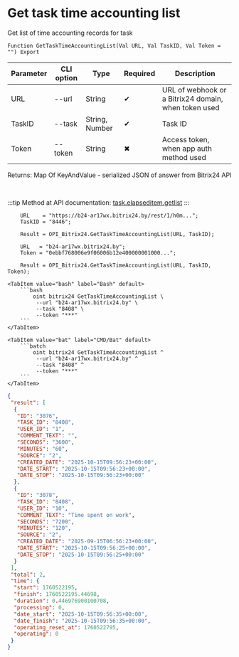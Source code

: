 ﻿---
sidebar_position: 3
description: Get task time accounting list and other functions to work with Bitrix24 in the Open Integration Package, a free open-source integration library for 1C:Enterprise 8, OneScript and CLI
keywords: [1C, 1С, 1С:Enterprise, 1С:Enterprise 8.3, API, Integration, Services, Exchange, OneScript, CLI, Bitrix24]
---


# Get task time accounting list
 Get list of time accounting records for task



`Function GetTaskTimeAccountingList(Val URL, Val TaskID, Val Token = "") Export`

  | Parameter | CLI option | Type | Required | Description |
  |-|-|-|-|-|
  | URL | --url | String | &#x2714; | URL of webhook or a Bitrix24 domain, when token used |
  | TaskID | --task | String, Number | &#x2714; | Task ID |
  | Token | --token | String | &#x2716; | Access token, when app auth method used |

  
  Returns:  Map Of KeyAndValue - serialized JSON of answer from Bitrix24 API

<br/>

:::tip
Method at API documentation: [task.elapseditem.getlist](https://dev.1c-bitrix.ru/rest_help/tasks/task/elapseditem/getlist.php)
:::
<br/>


```bsl title="1C:Enterprise/OneScript code example"
    URL    = "https://b24-ar17wx.bitrix24.by/rest/1/h0m...";
    TaskID = "8446";

    Result = OPI_Bitrix24.GetTaskTimeAccountingList(URL, TaskID);

    URL   = "b24-ar17wx.bitrix24.by";
    Token = "0ebbf768006e9f06006b12e400000001000...";

    Result = OPI_Bitrix24.GetTaskTimeAccountingList(URL, TaskID, Token);
```
 

 <Tabs>
  
    <TabItem value="bash" label="Bash" default>
        ```bash
            oint bitrix24 GetTaskTimeAccountingList \
             --url "b24-ar17wx.bitrix24.by" \
             --task "8408" \
             --token "***"
        ```
    </TabItem>
  
    <TabItem value="bat" label="CMD/Bat" default>
        ```batch
            oint bitrix24 GetTaskTimeAccountingList ^
             --url "b24-ar17wx.bitrix24.by" ^
             --task "8408" ^
             --token "***"
        ```
    </TabItem>
</Tabs>


```json title="Result"
{
 "result": [
  {
   "ID": "3076",
   "TASK_ID": "8408",
   "USER_ID": "1",
   "COMMENT_TEXT": "",
   "SECONDS": "3600",
   "MINUTES": "60",
   "SOURCE": "2",
   "CREATED_DATE": "2025-10-15T09:56:23+00:00",
   "DATE_START": "2025-10-15T09:56:23+00:00",
   "DATE_STOP": "2025-10-15T09:56:23+00:00"
  },
  {
   "ID": "3078",
   "TASK_ID": "8408",
   "USER_ID": "10",
   "COMMENT_TEXT": "Time spent on work",
   "SECONDS": "7200",
   "MINUTES": "120",
   "SOURCE": "2",
   "CREATED_DATE": "2025-09-15T06:56:23+00:00",
   "DATE_START": "2025-10-15T09:56:25+00:00",
   "DATE_STOP": "2025-10-15T09:56:25+00:00"
  }
 ],
 "total": 2,
 "time": {
  "start": 1760522195,
  "finish": 1760522195.44698,
  "duration": 0.446976900100708,
  "processing": 0,
  "date_start": "2025-10-15T09:56:35+00:00",
  "date_finish": "2025-10-15T09:56:35+00:00",
  "operating_reset_at": 1760522795,
  "operating": 0
 }
}
```
